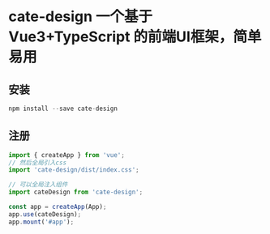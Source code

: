 
<Meta title="cate-design/简介" />

# cate-design 一个基于 Vue3+TypeScript 的前端UI框架，简单易用

## 安装
```js
npm install --save cate-design
```

## 注册
```js
import { createApp } from 'vue';
// 然后全局引入css
import 'cate-design/dist/index.css';

// 可以全局注入组件
import cateDesign from 'cate-design';

const app = createApp(App);
app.use(cateDesign);
app.mount('#app');
```

